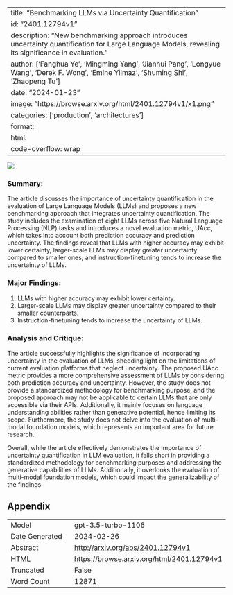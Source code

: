 
---
title: "Benchmarking LLMs via Uncertainty Quantification"
id: "2401.12794v1"
description: "New benchmarking approach introduces uncertainty quantification for Large Language Models, revealing its significance in evaluation."
author: ['Fanghua Ye', 'Mingming Yang', 'Jianhui Pang', 'Longyue Wang', 'Derek F. Wong', 'Emine Yilmaz', 'Shuming Shi', 'Zhaopeng Tu']
date: "2024-01-23"
image: "https://browse.arxiv.org/html/2401.12794v1/x1.png"
categories: ['production', 'architectures']
format:
  html:
    code-overflow: wrap
---

![](https://browse.arxiv.org/html/2401.12794v1/x1.png)

### **Summary:**
The article discusses the importance of uncertainty quantification in the evaluation of Large Language Models (LLMs) and proposes a new benchmarking approach that integrates uncertainty quantification. The study includes the examination of eight LLMs across five Natural Language Processing (NLP) tasks and introduces a novel evaluation metric, UAcc, which takes into account both prediction accuracy and prediction uncertainty. The findings reveal that LLMs with higher accuracy may exhibit lower certainty, larger-scale LLMs may display greater uncertainty compared to smaller ones, and instruction-finetuning tends to increase the uncertainty of LLMs.

### Major Findings:
1. LLMs with higher accuracy may exhibit lower certainty.
2. Larger-scale LLMs may display greater uncertainty compared to their smaller counterparts.
3. Instruction-finetuning tends to increase the uncertainty of LLMs.

### Analysis and Critique:
The article successfully highlights the significance of incorporating uncertainty in the evaluation of LLMs, shedding light on the limitations of current evaluation platforms that neglect uncertainty. The proposed UAcc metric provides a more comprehensive assessment of LLMs by considering both prediction accuracy and uncertainty. However, the study does not provide a standardized methodology for benchmarking purpose, and the proposed approach may not be applicable to certain LLMs that are only accessible via their APIs. Additionally, it mainly focuses on language understanding abilities rather than generative potential, hence limiting its scope. Furthermore, the study does not delve into the evaluation of multi-modal foundation models, which represents an important area for future research.

Overall, while the article effectively demonstrates the importance of uncertainty quantification in LLM evaluation, it falls short in providing a standardized methodology for benchmarking purposes and addressing the generative capabilities of LLMs. Additionally, it overlooks the evaluation of multi-modal foundation models, which could impact the generalizability of the findings.

## Appendix

|          |          |
|----------|----------|
| Model     | gpt-3.5-turbo-1106       |
| Date Generated     | 2024-02-26       |
| Abstract | [http://arxiv.org/abs/2401.12794v1](http://arxiv.org/abs/2401.12794v1)        |
| HTML     | [https://browse.arxiv.org/html/2401.12794v1](https://browse.arxiv.org/html/2401.12794v1)       |
| Truncated       | False       |
| Word Count       | 12871       |